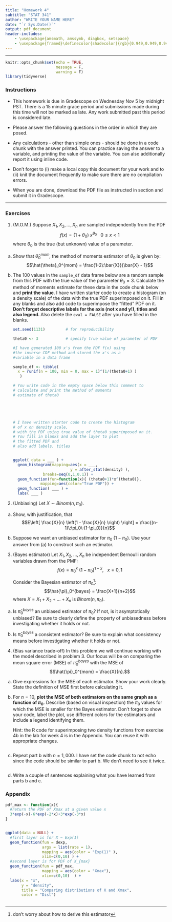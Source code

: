 ```yaml
---
title: "Homework 4"
subtitle: "STAT 341"
author: "WRITE YOUR NAME HERE"
date: "`r Sys.Date()`"
output: pdf_document
header-includes:
    - \usepackage{amsmath, amssymb, diagbox, setspace}
    - \usepackage{framed}\definecolor{shadecolor}{rgb}{0.949,0.949,0.949}
---
```

\onehalfspacing

* * * 
```r
knitr::opts_chunk$set(echo = TRUE, 
                      message = F, 
                      warning = F)
library(tidyverse)
```

### Instructions

- This homework is due in Gradescope on Wednesday Nov 5 by midnight PST. There is a 15 minute grace period and submissions made during this time will not be marked as late. Any work submitted past this period is considered late.  

- Please answer the following questions in the order in which they are posed. \textbf{Be sure to support your work and show your steps.}

- Any calculations - other than simple ones - should be done in a code chunk with the answer printed. You can practice saving the answer to a variable, and printing the value of the variable. You can also additionally report it using inline code.

- Don't forget to (i) make a local copy this document for your work and to (ii) knit the document frequently to make sure there are no compilation errors. 

- When you are done, download the PDF file as instructed in section and submit it in Gradescope. 

* * *


### Exercises 

1. (M.O.M.) Suppose $X_1,X_2,\dots,X_n$ are sampled independently from the PDF
$$f(x) = (1+\theta_0)\:x^{\theta_0} \ \ \ 0 \leq x < 1$$
where $\theta_0$ is the true (but unknown) value of a parameter.

a. Show that $\hat{\theta}_0^{mom}$,  the method of moments estimator of $\theta_0$ is given by:
$$\hat{\theta}_0^{mom} = \frac{1-2\:\bar{X}}{\bar{X} - 1}$$


b. The 100 values in the `sample_df` data frame below are a random sample from this PDF with the true value of the parameter $\theta_0 = 3$. Calculate the method of moments estimate for these data in the code chunk below and **print the value**. I have written starter code to create a histogram (on a density scale) of the data with the true PDF superimposed on it. Fill in any blanks and also add code to superimpose the "fitted" PDF on it. **Don't forget descriptive labels for the axis (not x and y!), titles and also legend. **  Also delete the `eval = FALSE` after you have filled in the blanks.

    ```r

    set.seed(1131)         # for reproducibility
    
    theta0 <- 3            # specify true value of parameter of PDF

    #I have generated 100 x's from the PDF f(x) using 
    #the inverse CDF method and stored the x's as a 
    #variable in a data frame

    sample_df <- tibble(
      x = runif(n = 100, min = 0, max = 1)^(1/(theta0+1) ) 
       )

    # You write code in the empty space below this comment to 
    # calculate and print the method of moments 
    # estimate of theta0

    
    
    

    # I have written starter code to create the histogram 
    # of x on density scale, 
    # with the PDF using true value of theta0 superimposed on it. 
    # You fill in blanks and add the layer to plot 
    # the fitted PDF and 
    # also add labels, titles


    ggplot( data = ___ ) +
      geom_histogram(mapping=aes(x = ___,
                             y = after_stat(density) ),
                 breaks=seq(0,1,0.1)) +
      geom_function(fun=function(x){ (theta0+1)*x^(theta0)},
                mapping=aes(color="True PDF")) +
      geom_function( ___ ) +
      labs( ___ )

    ```


2. (Unbiasing) Let $X \sim Binom(n, \pi_0)$.

a.  Show, with justification, that
$$E\left[ \frac{X}{n} \left(1 - \frac{X}{n} \right) \right] = \frac{(n-1)\:\pi_0\:(1-\pi_0)}{n}$$ 

b. Suppose we want an unbiased estimator for $\pi_0 \:(1-\pi_0).$ Use your answer from (a) to construct such an estimator.

3. (Bayes estimator) Let $X_1, X_2,\dots, X_n$ be independent Bernoulli random variables drawn from the PMF:
$$f(x) = \pi_0^{x} \:(1-\pi_0)^{1-x}, \ \ \ x = 0,1$$

   Consider the Bayesian estimator of $\pi_0$^[don't worry about how to derive this estimator]: 
$$\hat{\pi}_0^{bayes} = \frac{X+1}{n+2}$$ 
where $X = X_1 + X_2 + \dots + X_n$ is $Binom(n, \pi_0)$.

a. Is $\hat{\pi}_0^{bayes}$ an unbiased estimator of $\pi_0$? If not, is it asymptotically unbiased?  Be sure to clearly define the property of unbiasedness before investigating whether it holds or not.


b. Is $\hat{\pi}_0^{bayes}$ a consistent estimator? Be sure to explain what consistency means before investigating whether it holds or not.


4. (Bias variance trade-off) In this problem we will continue working with the model described in problem 3. Our focus will be on comparing the mean square error (MSE) of $\hat{\pi}_0^{bayes}$ with the MSE of 
$$\hat{\pi}_0^{mom} = \frac{X}{n}.$$ 

a. Give expressions for the MSE of each estimator. Show your work clearly. State the definition of MSE first before calculating it.


b. For $n = 10$, **plot the MSE of both estimators on the same graph as a function of $\pi_0$**. Describe (based on visual inspection) the $\pi_0$ values for which the MSE is smaller for the Bayes estimator. Don't forget to show your code, label the plot, use different colors for the estimators and include a legend identifying them. 

    Hint: the R code for superimposing two density functions from exercise 4b in the lab for week 4 is in the Appendix. You can reuse it with appropriate changes. 

    ```r


    ```

c. Repeat part b with $n=1,000$. I have set the code chunk to not echo since the code should be similar to part b. We don't need to see it twice.

    ```r


    ```

d. Write a couple of sentences explaining what you have learned from parts b and c.


### Appendix

```r

pdf_max <- function(x){
  #return the PDF of Xmax at a given value x
  3*exp(-x)-6*exp(-2*x)+3*exp(-3*x)
}


ggplot(data = NULL) +
  #first layer is for X ~ Exp(1)
  geom_function(fun = dexp, 
                args = list(rate = 1),
                mapping = aes(color = "Exp(1)" ),
                xlim=c(0,10) ) +
  #second layer is for PDF of X_{max}
  geom_function(fun = pdf_max,
                mapping = aes(color = "Xmax"),
                xlim=c(0,10)  ) +
  labs(x = "x",
       y = "density",
       title = "Comparing distributions of X and Xmax",
       color = "Dist")
  

```